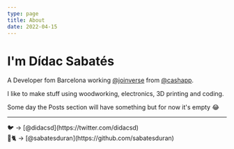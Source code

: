 ```yaml
---
type: page
title: About
date: 2022-04-15
---
```


# I'm Dídac Sabatés

A Developer fom Barcelona working [@joinverse](https://twitter.com/joinverse) from [@cashapp](https://twitter.com/cashapp).

I like to make stuff using woodworking, electronics, 3D printing and coding.

Some day the Posts section will have something but for now it's empty 😂

---

<div>
  🐦 -> [@didacsd](https://twitter.com/didacsd) <br/>
  🐙🐈 -> [@sabatesduran](https://github.com/sabatesduran)
</div>
